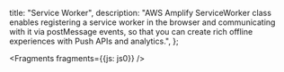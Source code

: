   title: "Service Worker",
  description: "AWS Amplify ServiceWorker class enables registering a service worker in the browser and communicating with it via postMessage events, so that you can create rich offline experiences with Push APIs and analytics.",
};


<Fragments fragments={{js: js0}} />